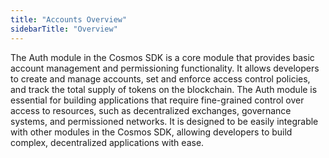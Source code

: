 ```yaml
---
title: "Accounts Overview"
sidebarTitle: "Overview"
---
```


The Auth module in the Cosmos SDK is a core module that provides basic account management and permissioning functionality. It allows developers to create and manage accounts, set and enforce access control policies, and track the total supply of tokens on the blockchain. The Auth module is essential for building applications that require fine-grained control over access to resources, such as decentralized exchanges, governance systems, and permissioned networks. It is designed to be easily integrable with other modules in the Cosmos SDK, allowing developers to build complex, decentralized applications with ease.
